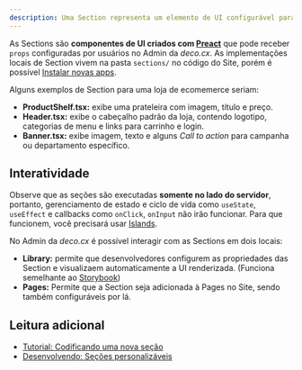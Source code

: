 ```yaml
---
description: Uma Section representa um elemento de UI configurável para um Site deco.cx.
---
```


As Sections são **componentes de UI criados com
[Preact](https://preactjs.com/)** que pode receber `props` configuradas por
usuários no Admin da _deco.cx_. As implementações locais de Section vivem na
pasta `sections/` no código do Site, porém é possível
[Instalar novas apps](https://deco.cx/docs/pt/getting-started/installing-an-app).

Alguns exemplos de Section para uma loja de ecomemerce seriam:

- **ProductShelf.tsx:** exibe uma prateleira com imagem, título e preço.
- **Header.tsx:** exibe o cabeçalho padrão da loja, contendo logotipo,
  categorias de menu e links para carrinho e login.
- **Banner.tsx:** exibe imagem, texto e alguns _Call to action_ para campanha ou
  departamento específico.

## Interatividade

Observe que as seções são executadas **somente no lado do servidor**, portanto,
gerenciamento de estado e ciclo de vida como `useState`, `useEffect` e callbacks
como `onClick`, `onInput` não irão funcionar. Para que funcionem, você precisará
usar [Islands](https://fresh.deno.dev/docs/concepts/islands).

No Admin da _deco.cx_ é possível interagir com as Sections em dois locais:

- **Library:** permite que desenvolvedores configurem as propriedades das
  Section e visualizaem automaticamente a UI renderizada. (Funciona semelhante
  ao [Storybook](https://storybook.js.org/))
- **Pages:** Permite que a Section seja adicionada à Pages no Site, sendo também
  configuráveis por lá.

## Leitura adicional

- [Tutorial: Codificando uma nova seção](https://deco.cx/docs/en/developing-guide/hello-world)
- [Desenvolvendo: Seções personalizáveis](https://deco.cx/docs/en/developing-guide/editable-sections)
